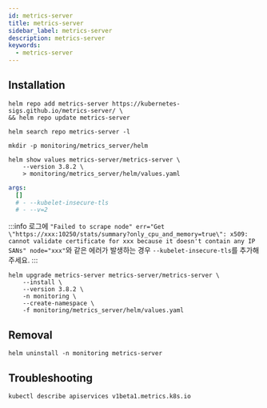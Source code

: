 ```yaml
---
id: metrics-server
title: metrics-server
sidebar_label: metrics-server
description: metrics-server
keywords:
  - metrics-server
---
```


## Installation

```shell
helm repo add metrics-server https://kubernetes-sigs.github.io/metrics-server/ \
&& helm repo update metrics-server
```

```shell
helm search repo metrics-server -l
```

```shell
mkdir -p monitoring/metrics_server/helm
```

```shell
helm show values metrics-server/metrics-server \
    --version 3.8.2 \
    > monitoring/metrics_server/helm/values.yaml
```

```yaml title="monitoring/metrics_server/helm/values.yaml"
args:
  []
  # - --kubelet-insecure-tls
  # - --v=2
```

:::info
로그에 `"Failed to scrape node" err="Get \"https://xxx:10250/stats/summary?only_cpu_and_memory=true\": x509: cannot validate certificate for xxx because it doesn't contain any IP SANs" node="xxx"`와 같은 에러가 발생하는 경우 `--kubelet-insecure-tls`를 추가해주세요.
:::

```shell
helm upgrade metrics-server metrics-server/metrics-server \
    --install \
    --version 3.8.2 \
    -n monitoring \
    --create-namespace \
    -f monitoring/metrics_server/helm/values.yaml
```

## Removal

```shell
helm uninstall -n monitoring metrics-server
```

## Troubleshooting

```shell
kubectl describe apiservices v1beta1.metrics.k8s.io
```
